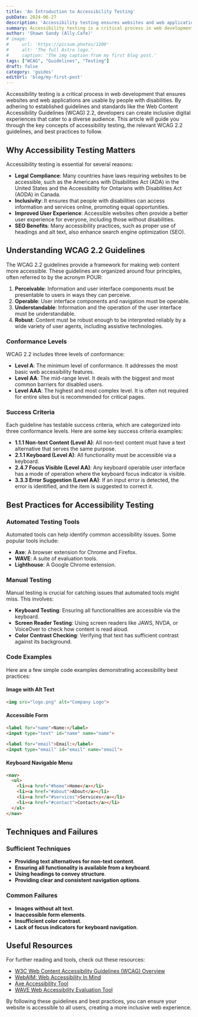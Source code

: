 ```yaml
---
title: 'An Introduction to Accessibility Testing'
pubDate: 2024-06-27
description: 'Accessibility testing ensures websites and web applications are usable by people with disabilities.'
summary: Accessibility testing is a critical process in web development that ensures websites and web applications are usable by people with disabilities. By adhering to established guidelines and standards like the Web Content Accessibility Guidelines (WCAG) 2.2, developers can create inclusive digital experiences that cater to a diverse audience
author: 'Shawn Sandy (Ally.Cafe)'
# image:
#     url: 'https://picsum.photos/1200'
#     alt: 'The full Astro logo.'
#     caption: 'The img caption from my first blog post.'
tags: ["WCAG", "Guidelines", "Testing"]
draft: false
category: 'guides'
editUrl: 'blog/my-first-post'
---
```


Accessibility testing is a critical process in web development that ensures websites and web applications are usable by people with disabilities. By adhering to established guidelines and standards like the Web Content Accessibility Guidelines (WCAG) 2.2, developers can create inclusive digital experiences that cater to a diverse audience. This article will guide you through the key concepts of accessibility testing, the relevant WCAG 2.2 guidelines, and best practices to follow.

## Why Accessibility Testing Matters

Accessibility testing is essential for several reasons:
- **Legal Compliance**: Many countries have laws requiring websites to be accessible, such as the Americans with Disabilities Act (ADA) in the United States and the Accessibility for Ontarians with Disabilities Act (AODA) in Canada.
- **Inclusivity**: It ensures that people with disabilities can access information and services online, promoting equal opportunities.
- **Improved User Experience**: Accessible websites often provide a better user experience for everyone, including those without disabilities.
- **SEO Benefits**: Many accessibility practices, such as proper use of headings and alt text, also enhance search engine optimization (SEO).

## Understanding WCAG 2.2 Guidelines

The WCAG 2.2 guidelines provide a framework for making web content more accessible. These guidelines are organized around four principles, often referred to by the acronym POUR:
1. **Perceivable**: Information and user interface components must be presentable to users in ways they can perceive.
2. **Operable**: User interface components and navigation must be operable.
3. **Understandable**: Information and the operation of the user interface must be understandable.
4. **Robust**: Content must be robust enough to be interpreted reliably by a wide variety of user agents, including assistive technologies.

### Conformance Levels

WCAG 2.2 includes three levels of conformance:
- **Level A**: The minimum level of conformance. It addresses the most basic web accessibility features.
- **Level AA**: The mid-range level. It deals with the biggest and most common barriers for disabled users.
- **Level AAA**: The highest and most complex level. It is often not required for entire sites but is recommended for critical pages.

### Success Criteria

Each guideline has testable success criteria, which are categorized into three conformance levels. Here are some key success criteria examples:

- **1.1.1 Non-text Content (Level A)**: All non-text content must have a text alternative that serves the same purpose.
- **2.1.1 Keyboard (Level A)**: All functionality must be accessible via a keyboard.
- **2.4.7 Focus Visible (Level AA)**: Any keyboard operable user interface has a mode of operation where the keyboard focus indicator is visible.
- **3.3.3 Error Suggestion (Level AA)**: If an input error is detected, the error is identified, and the item is suggested to correct it.

## Best Practices for Accessibility Testing

### Automated Testing Tools

Automated tools can help identify common accessibility issues. Some popular tools include:
- **Axe**: A browser extension for Chrome and Firefox.
- **WAVE**: A suite of evaluation tools.
- **Lighthouse**: A Google Chrome extension.

### Manual Testing

Manual testing is crucial for catching issues that automated tools might miss. This involves:
- **Keyboard Testing**: Ensuring all functionalities are accessible via the keyboard.
- **Screen Reader Testing**: Using screen readers like JAWS, NVDA, or VoiceOver to check how content is read aloud.
- **Color Contrast Checking**: Verifying that text has sufficient contrast against its background.

### Code Examples

Here are a few simple code examples demonstrating accessibility best practices:

#### Image with Alt Text

```html
<img src="logo.png" alt="Company Logo">
```

#### Accessible Form

```html
<label for="name">Name:</label>
<input type="text" id="name" name="name">

<label for="email">Email:</label>
<input type="email" id="email" name="email">
```

#### Keyboard Navigable Menu

```html
<nav>
  <ul>
    <li><a href="#home">Home</a></li>
    <li><a href="#about">About</a></li>
    <li><a href="#services">Services</a></li>
    <li><a href="#contact">Contact</a></li>
  </ul>
</nav>
```

## Techniques and Failures

### Sufficient Techniques

- **Providing text alternatives for non-text content**.
- **Ensuring all functionality is available from a keyboard**.
- **Using headings to convey structure**.
- **Providing clear and consistent navigation options**.

### Common Failures

- **Images without alt text**.
- **Inaccessible form elements**.
- **Insufficient color contrast**.
- **Lack of focus indicators for keyboard navigation**.

## Useful Resources

For further reading and tools, check out these resources:
- [W3C Web Content Accessibility Guidelines (WCAG) Overview](https://www.w3.org/WAI/standards-guidelines/wcag/) 
- [WebAIM: Web Accessibility In Mind](https://webaim.org/)
- [Axe Accessibility Tool](https://www.deque.com/axe/)
- [WAVE Web Accessibility Evaluation Tool](https://wave.webaim.org/)

By following these guidelines and best practices, you can ensure your website is accessible to all users, creating a more inclusive web experience.
